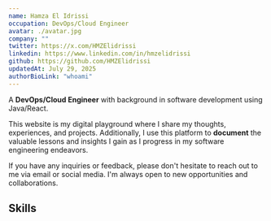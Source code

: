 ```yaml
---
name: Hamza El Idrissi
occupation: DevOps/Cloud Engineer
avatar: ./avatar.jpg
company: ""
twitter: https://x.com/HMZElidrissi
linkedin: https://www.linkedin.com/in/hmzelidrissi
github: https://github.com/HMZElidrissi
updatedAt: July 29, 2025
authorBioLink: "whoami"
---
```


A **DevOps/Cloud Engineer** with background in software development using Java/React.

This website is my digital playground where I share my thoughts, experiences, and projects. Additionally, I use this platform to **document** the valuable lessons and insights I gain as I progress in my software engineering endeavors.

If you have any inquiries or feedback, please don't hesitate to reach out to me via email or social media. I'm always open to new opportunities and collaborations.

## Skills


<StackList />
